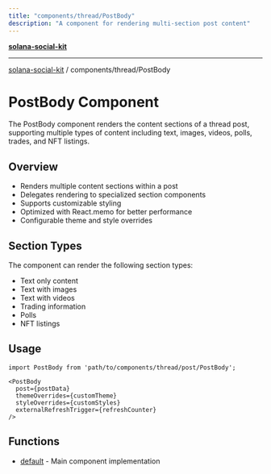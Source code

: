 ```yaml
---
title: "components/thread/PostBody"
description: "A component for rendering multi-section post content"
---
```


[**solana-social-kit**](../../../README.mdx)

***

[solana-social-kit](../../../README.mdx) / components/thread/PostBody

# PostBody Component

The PostBody component renders the content sections of a thread post, supporting multiple types of content including text, images, videos, polls, trades, and NFT listings.

## Overview

- Renders multiple content sections within a post
- Delegates rendering to specialized section components
- Supports customizable styling
- Optimized with React.memo for better performance
- Configurable theme and style overrides

## Section Types

The component can render the following section types:
- Text only content
- Text with images
- Text with videos
- Trading information
- Polls
- NFT listings

## Usage

```tsx
import PostBody from 'path/to/components/thread/post/PostBody';

<PostBody 
  post={postData}
  themeOverrides={customTheme}
  styleOverrides={customStyles}
  externalRefreshTrigger={refreshCounter}
/>
```

## Functions

- [default](functions/default.mdx) - Main component implementation
